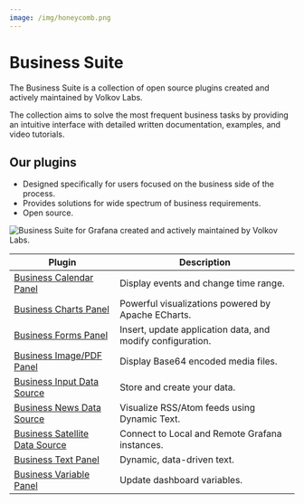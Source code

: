 ```yaml
---
image: /img/honeycomb.png
---
```



# Business Suite

The Business Suite is a collection of open source plugins created and actively maintained by Volkov Labs.

The collection aims to solve the most frequent business tasks by providing an intuitive interface with detailed written documentation, examples, and video tutorials.

## Our plugins

- Designed specifically for users focused on the business side of the process.
- Provides solutions for wide spectrum of business requirements.
- Open source.

<Image
  title="Business Suite for Grafana created and actively maintained by Volkov Labs."
  src="/img/honeycomb.png"
/>

| Plugin                                                        | Description                                                |
| ------------------------------------------------------------- | ---------------------------------------------------------- |
| [Business Calendar Panel](volkovlabs-calendar-panel)          | Display events and change time range.                      |
| [Business Charts Panel](volkovlabs-echarts-panel)             | Powerful visualizations powered by Apache ECharts.         |
| [Business Forms Panel](volkovlabs-form-panel)                 | Insert, update application data, and modify configuration. |
| [Business Image/PDF Panel](volkovlabs-image-panel)            | Display Base64 encoded media files.                        |
| [Business Input Data Source](volkovlabs-static-datasource)    | Store and create your data.                                |
| [Business News Data Source](volkovlabs-rss-datasource)        | Visualize RSS/Atom feeds using Dynamic Text.               |
| [Business Satellite Data Source](volkovlabs-grapi-datasource) | Connect to Local and Remote Grafana instances.             |
| [Business Text Panel](volkovlabs-dynamictext-panel)           | Dynamic, data-driven text.                                 |
| [Business Variable Panel](volkovlabs-variable-panel)          | Update dashboard variables.                                |
